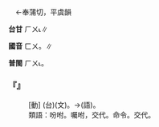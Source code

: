 
=={{ruby|咐|·ㄈㄨˋ}}==

　←奉蒲切，平虞韻

'''台甘''' <rt>ㄏㄨ˪</rt>∥

'''國音''' <rt>ㄈㄨ</rt>。{{ruby|←|ㄈㄨˋ}}∥

'''普閩''' <rt>ㄏㄨ˪</rt>。

    

==='''『{{ruby|吩|ㄈㄣ}}{{ruby|咐|·ㄈㄨˋ}}』'''===
: [動] (台){{ruby|分|ㄏㄨㄣ}}{{ruby|付|ㄏㄨ˪}}(文)。→{{ruby|吩|ㄏㄨㄢ}}{{ruby|咐|ㄏㄨ˪}}(語)。
:類語：吩咐。囑咐，交代。命令。交代。
:
    
